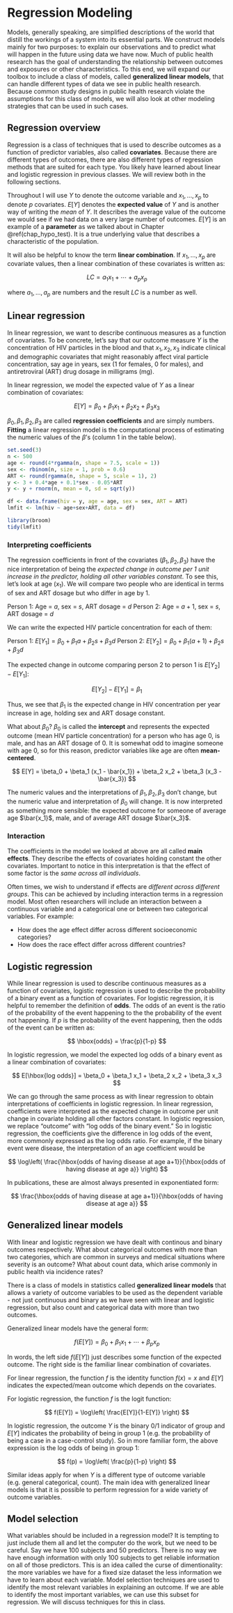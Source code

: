 # Regression Modeling {#chap_modeling}

Models, generally speaking, are simplified descriptions of the world that distill the workings of a system into its essential parts. We construct models mainly for two purposes: to explain our observations and to predict what will happen in the future using data we have now. Much of public health research has the goal of understanding the relationship between outcomes and exposures or other characteristics. To this end, we will expand our toolbox to include a class of models, called **generalized linear models**, that can handle different types of data we see in public health research. Because common study designs in public health research violate the assumptions for this class of models, we will also look at other modeling strategies that can be used in such cases.

## Regression overview

Regression is a class of techniques that is used to describe outcomes as a function of predictor variables, also called **covariates**. Because there are different types of outcomes, there are also different types of regression methods that are suited for each type. You likely have learned about linear and logistic regression in previous classes. We will review both in the following sections.

Throughout I will use $Y$ to denote the outcome variable and $x_1,\ldots,x_p$ to denote $p$ covariates. $E[Y]$ denotes the **expected value** of $Y$ and is another way of writing the *mean* of $Y$. It describes the average value of the outcome we would see if we had data on a very large number of outcomes. $E[Y]$ is an example of a **parameter** as we talked about in Chapter \@ref(chap_hypo_test). It is a true underlying value that describes a characteristic of the population.

It will also be helpful to know the term **linear combination**. If $x_1,\ldots,x_p$ are covariate values, then a linear combination of these covariates is written as:

$$ LC = a_1 x_1 + \cdots + a_p x_p $$

where $a_1,\ldots,a_p$ are numbers and the result $LC$ is a number as well.

## Linear regression

In linear regression, we want to describe continuous measures as a function of covariates. To be concrete, let's say that our outcome measure $Y$ is the concentration of HIV particles in the blood and that $x_1,x_2,x_3$ indicate clinical and demographic covariates that might reasonably affect viral particle concentration, say age in years, sex (1 for females, 0 for males), and antiretroviral (ART) drug dosage in milligrams (mg).

In linear regression, we model the expected value of $Y$ as a linear combination of covariates:

$$ E[Y] = \beta_0 + \beta_1 x_1 + \beta_2 x_2 + \beta_3 x_3 $$

$\beta_0,\beta_1,\beta_2,\beta_3$ are called **regression coefficients** and are simply numbers. **Fitting** a linear regression model is the computational process of estimating the numeric values of the $\beta$'s (column 1 in the table below).

```r
set.seed(3)
n <- 500
age <- round(4*rgamma(n, shape = 7.5, scale = 1))
sex <- rbinom(n, size = 1, prob = 0.6)
ART <- round(rgamma(n, shape = 5, scale = 1), 2)
y <- 3 + 0.4*age + 0.1*sex - 0.05*ART
y <- y + rnorm(n, mean = 0, sd = sqrt(y))

df <- data.frame(hiv = y, age = age, sex = sex, ART = ART)
lmfit <- lm(hiv ~ age+sex+ART, data = df)

library(broom)
tidy(lmfit)
```

### Interpreting coefficients

The regression coefficients in front of the covariates ($\beta_1,\beta_2,\beta_3$) have the nice interpretation of being the *expected change in outcome per 1 unit increase in the predictor, holding all other variables constant*. To see this, let's look at age ($x_1$). We will compare two people who are identical in terms of sex and ART dosage but who differ in age by 1.

Person 1: Age = $a$, sex = $s$, ART dosage = $d$
Person 2: Age = $a+1$, sex = $s$, ART dosage = $d$

We can write the expected HIV particle concentration for each of them:

Person 1: $E[Y_1] = \beta_0 + \beta_1a + \beta_2s + \beta_3d$
Person 2: $E[Y_2] = \beta_0 + \beta_1(a+1) + \beta_2s + \beta_3d$

The expected change in outcome comparing person 2 to person 1 is $E[Y_2] - E[Y_1]$:

$$ E[Y_2] - E[Y_1] = \beta_1 $$

Thus, we see that $\beta_1$ is the expected change in HIV concentration per year increase in age, holding sex and ART dosage constant.

What about $\beta_0$? $\beta_0$ is called the **intercept** and represents the expected outcome (mean HIV particle concentration) for a person who has age 0, is male, and has an ART dosage of 0. It is somewhat odd to imagine someone with age 0, so for this reason, predictor variables like age are often **mean-centered**.

$$ E[Y] = \beta_0 + \beta_1 (x_1 - \bar{x_1}) + \beta_2 x_2 + \beta_3 (x_3 - \bar{x_3}) $$

The numeric values and the interpretations of $\beta_1,\beta_2,\beta_3$ don't change, but the numeric value and interpretation of $\beta_0$ will change. It is now interpreted as something more sensible: the expected outcome for someone of average age $\bar{x_1}$, male, and of average ART dosage $\bar{x_3}$.

### Interaction

The coefficients in the model we looked at above are all called **main effects**. They describe the effects of covariates holding constant the other covariates. Important to notice in this interpretation is that the effect of some factor is the *same across all individuals*.

Often times, we wish to understand if effects are *different across different groups*. This can be achieved by including interaction terms in a regression model. Most often researchers will include an interaction between a continuous variable and a categorical one or between two categorical variables. For example:

- How does the age effect differ across different socioeconomic categories?
- How does the race effect differ across different countries?

## Logistic regression

While linear regression is used to describe continuous measures as a function of covariates, logistic regression is used to describe the probability of a binary event as a function of covariates. For logistic regression, it is helpful to remember the definition of **odds**. The odds of an event is the ratio of the probability of the event happening to the the probability of the event not happening. If $p$ is the probability of the event happening, then the odds of the event can be written as:

$$ \hbox{odds} = \frac{p}{1-p} $$

In logistic regression, we model the expected log odds of a binary event as a linear combination of covariates:

$$ E[\hbox{log odds}] = \beta_0 + \beta_1 x_1 + \beta_2 x_2 + \beta_3 x_3 $$

We can go through the same process as with linear regression to obtain interpretations of coefficients in logistic regression. In linear regression, coefficients were interpreted as the expected change in outcome per unit change in covariate holding all other factors constant. In logistic regression, we replace "outcome" with "log odds of the binary event." So in logistic regression, the coefficients give the difference in log odds of the event, more commonly expressed as the log odds ratio. For example, if the binary event were disease, the interpretation of an age coefficient would be

$$ \log\left( \frac{\hbox{odds of having disease at age a+1}}{\hbox{odds of having disease at age a}} \right) $$

In publications, these are almost always presented in exponentiated form:

$$ \frac{\hbox{odds of having disease at age a+1}}{\hbox{odds of having disease at age a}} $$

## Generalized linear models

With linear and logistic regression we have dealt with continous and binary outcomes respectively. What about categorical outcomes with more than two categories, which are common in surveys and medical situations where severity is an outcome? What about count data, which arise commonly in public health via incidence rates?

There is a class of models in statistics called **generalized linear models** that allows a variety of outcome variables to be used as the dependent variable - not just continuous and binary as we have seen with linear and logistic regression, but also count and categorical data with more than two outcomes.

Generalized linear models have the general form:

$$ f(E[Y]) = \beta_0 + \beta_1 x_1 + \cdots + \beta_p x_p $$

In words, the left side $f(E[Y])$ just describes some function of the expected outcome. The right side is the familiar linear combination of covariates.

For linear regression, the function $f$ is the identity function $f(x) = x$ and $E[Y]$ indicates the expected/mean outcome which depends on the covariates.

For logistic regression, the function $f$ is the logit function:

$$ f(E[Y]) = \log\left( \frac{E[Y]}{1-E[Y]} \right) $$

In logistic regression, the outcome $Y$ is the binary 0/1 indicator of group and $E[Y]$ indicates the probability of being in group 1 (e.g. the probability of being a case in a case-control study). So in more familiar form, the above expression is the log odds of being in group 1:

$$ f(p) = \log\left( \frac{p}{1-p} \right) $$

Similar ideas apply for when $Y$ is a different type of outcome variable (e.g. general categorical, count). The main idea with generalized linear models is that it is possible to perform regression for a wide variety of outcome variables.

## Model selection

What variables should be included in a regression model? It is tempting to just include them all and let the computer do the work, but we need to be careful. Say we have 100 subjects and 50 predictors. There is no way we have enough information with only 100 subjects to get reliable information on all of those predictors. This is an idea called the curse of dimentionality: the more variables we have for a fixed size dataset the less information we have to learn about each variable. Model selection techniques are used to identify the most relevant variables in explaining an outcome. If we are able to identify the most important variables, we can use this subset for regression. We will discuss techniques for this in class.

